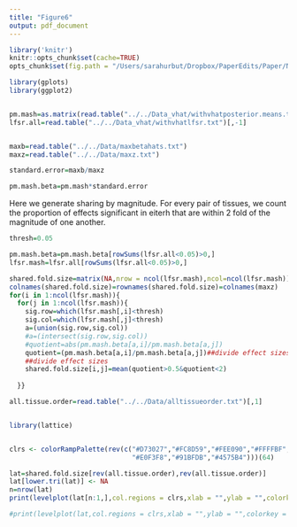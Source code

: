 ```yaml
---
title: "Figure6"
output: pdf_document
---
```


```r
library('knitr')
knitr::opts_chunk$set(cache=TRUE)
opts_chunk$set(fig.path = "/Users/sarahurbut/Dropbox/PaperEdits/Paper/NGRevision/Figureswithres/") 
```

```r
library(gplots)
library(ggplot2)


pm.mash=as.matrix(read.table("../../Data_vhat/withvhatposterior.means.txt")[,-1])
lfsr.all=read.table("../../Data_vhat/withvhatlfsr.txt")[,-1]


maxb=read.table("../../Data/maxbetahats.txt")
maxz=read.table("../../Data/maxz.txt")

standard.error=maxb/maxz

pm.mash.beta=pm.mash*standard.error

```


Here we generate sharing by magnitude. For every pair of tissues, we count the proportion of effects significant in eiterh that are within 2 fold of the magnitude of one another.

```r
thresh=0.05

pm.mash.beta=pm.mash.beta[rowSums(lfsr.all<0.05)>0,]
lfsr.mash=lfsr.all[rowSums(lfsr.all<0.05)>0,]

shared.fold.size=matrix(NA,nrow = ncol(lfsr.mash),ncol=ncol(lfsr.mash))
colnames(shared.fold.size)=rownames(shared.fold.size)=colnames(maxz)
for(i in 1:ncol(lfsr.mash)){
  for(j in 1:ncol(lfsr.mash)){
    sig.row=which(lfsr.mash[,i]<thresh)
    sig.col=which(lfsr.mash[,j]<thresh)
    a=(union(sig.row,sig.col))
    #a=(intersect(sig.row,sig.col))
    #quotient=abs(pm.mash.beta[a,i]/pm.mash.beta[a,j])
    quotient=(pm.mash.beta[a,i]/pm.mash.beta[a,j])##divide effect sizes
    ##divide effect sizes
    shared.fold.size[i,j]=mean(quotient>0.5&quotient<2)
   
  }}

````





```r
all.tissue.order=read.table("../../Data/alltissueorder.txt")[,1]


library(lattice)


clrs <- colorRampPalette(rev(c("#D73027","#FC8D59","#FEE090","#FFFFBF",
                               "#E0F3F8","#91BFDB","#4575B4")))(64)

lat=shared.fold.size[rev(all.tissue.order),rev(all.tissue.order)]
lat[lower.tri(lat)] <- NA
n=nrow(lat)
print(levelplot(lat[n:1,],col.regions = clrs,xlab = "",ylab = "",colorkey = TRUE))

#print(levelplot(lat,col.regions = clrs,xlab = "",ylab = "",colorkey = TRUE))

```
